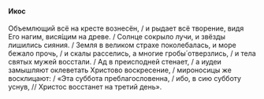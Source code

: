 #### Икос

Объемлющий всё на кресте вознесён, / и рыдает всё творение, видя Его нагим, вися́щим на древе. / Солнце сокрыло лучи, и звёзды лишились сияния. / Земля в великом страхе поколебалась, и море бежало прочь, / и скалы расселись, а многие гробы́ отверзлись, / и тела святых мужей восстали. / Ад в преисподней стенает, / а иудеи замышляют оклеветать Христово воскресение, / мироносицы же восклицают: / «Эта суббота преблагословенна, / ибо, в сию субботу уснув, // Христос восстанет на третий день».
